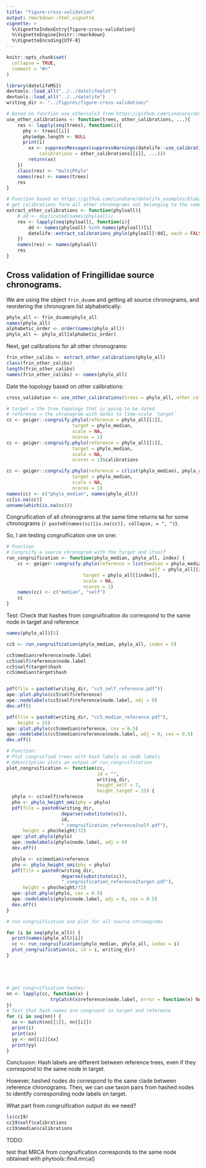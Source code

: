```yaml
---
title: "figure-cross-validation"
output: rmarkdown::html_vignette
vignette: >
  %\VignetteIndexEntry{figure-cross-validation}
  %\VignetteEngine{knitr::rmarkdown}
  %\VignetteEncoding{UTF-8}
---
```


```r
knitr::opts_chunk$set(
  collapse = TRUE,
  comment = "#>"
)
```

```r
library(datelifeMS1)
devtools::load_all("../../datelifeplot")
devtools::load_all("../../datelife")
writing_dir <- "../figures/figure-cross-validation/"

# Based on function use_othercals3 from https://github.com/LunaSare/datelife_examples/blob/master/R/functions_data.R#L36
use_other_calibrations <- function(trees, other_calibrations, ...){
    res <- lapply(seq(trees), function(i){
      phy <- trees[[i]]
      phy$edge.length <- NULL
      print(i)
        xx <- suppressMessages(suppressWarnings(datelife::use_calibrations_bladj(phy,
            calibrations = other_calibrations[[i]], ...)))
        return(xx)
    })
    class(res) <- "multiPhylo"
    names(res) <- names(trees)
    res
}

# Function based on https://github.com/LunaSare/datelife_examples/blob/master/R/functions_data.R#L3
# get calibrations form all other chronograms not belonging to the same study
extract_other_calibrations <- function(phyloall){
    # dd <- duplicated(names(phyloall))
    res <- lapply(seq(phyloall), function(i){
        dd <- names(phyloall) %in% names(phyloall)[i]
        datelife::extract_calibrations_phylo(phyloall[!dd], each = FALSE)
    })
    names(res) <- names(phyloall)
    res
}
```

## Cross validation of Fringillidae source chronograms.

We are using the object `frin_dsumm` and getting all source chronograms, and reordering the chronogram list alphabetically:

```r
phylo_all <- frin_dsumm$phylo_all
names(phylo_all)
alphabetic_order <- order(names(phylo_all))
phylo_all <- phylo_all[alphabetic_order]
```

Next, get calibrations for all other chronograms:

```r
frin_other_calibs <- extract_other_calibrations(phylo_all)
class(frin_other_calibs)
length(frin_other_calibs)
names(frin_other_calibs) <- names(phylo_all)
```

Date the topology based on other calibrations:

```r
cross_validation <- use_other_calibrations(trees = phylo_all, other_calibrations = frin_other_calibs)

# target = the tree topology that is going to be dated
# reference = the chronogram with dates to time-scale `target`
cc <- geiger::congruify.phylo(reference = phylo_all[[1]],
                        target = phylo_median,
                        scale = NA,
                        ncores = 1)
cc <- geiger::congruify.phylo(reference = phylo_all[[1]],
                        target = phylo_median,
                        scale = NA,
                        ncores = 1)$calibrations

cc <- geiger::congruify.phylo(reference = c(list(phylo_median), phylo_all),
                        target = phylo_median,
                        scale = NA,
                        ncores = 1)
names(cc) <- c("phylo_median", names(phylo_all))
cc[is.na(cc)]
unname(which(is.na(cc)))
```

Congruification of all chronograms at the same time returns `NA` for some chronograms (`r paste0(names(cc)[is.na(cc)], collapse, = ", ")`).

So, I am testing congruification one on one:

```r
# Function
# Congruify a source chronogram with the target and itself
run_congruification <- function(phylo_median, phylo_all, index) {
    cc <- geiger::congruify.phylo(reference = list(median = phylo_median, 
                                                    self = phylo_all[[index]]),
                            target = phylo_all[[index]],
                            scale = NA,
                            ncores = 1)
    names(cc) <- c("median", "self")
    cc
}
```


Test: Check that hashes from congruification do correspond to the same node in target and reference

```r
names(phylo_all)[5]

cc5 <- run_congruification(phylo_median, phylo_all, index = 5)

cc5$median$reference$node.label
cc5$self$reference$node.label
cc5$self$target$hash
cc5$median$target$hash


pdf(file = paste0(writing_dir, "cc5_self_reference.pdf"))
ape::plot.phylo(cc5$self$reference)
ape::nodelabels(cc5$self$reference$node.label, adj = 0)
dev.off()

pdf(file = paste0(writing_dir, "cc5_median_reference.pdf"),
    height = 25)
ape::plot.phylo(cc5$median$reference, cex = 0.5)
ape::nodelabels(cc5$median$reference$node.label, adj = 0, cex = 0.5)
dev.off()

# Function:
# Plot congruified trees with hash labels as node labels
# @description plots an output of run_congruification
plot_congruification <- function(cc, 
                                 id = "",
                                 writing_dir, 
                                 height_self = 7, 
                                 height_target = 25) {
  phylo <- cc$self$reference
  pho <- phylo_height_omi(phy = phylo)
  pdf(file = paste0(writing_dir, 
                    deparse(substitute(cc)),
                    id,
                    "_congruification_reference2self.pdf"),
      height = pho$height/72)
  ape::plot.phylo(phylo)
  ape::nodelabels(phylo$node.label, adj = 0)
  dev.off()

  phylo <- cc$median$reference
  pho <- phylo_height_omi(phy = phylo)
  pdf(file = paste0(writing_dir,
                    deparse(substitute(cc)), 
                    "_congruification_reference2target.pdf"),
      height = pho$height/72)
  ape::plot.phylo(phylo, cex = 0.5)
  ape::nodelabels(phylo$node.label, adj = 0, cex = 0.5)
  dev.off() 
}

# run congruification and plot for all source chronograms

for (i in seq(phylo_all)) {
  print(names(phylo_all)[i])
  cc <- run_congruification(phylo_median, phylo_all, index = i)
  plot_congruification(cc, id = i, writing_dir)
}





# get congruification hashes:
nn <- lapply(cc, function(x) {
                tryCatch(x$reference$node.label, error = function(e) NA)
})
# Test that hash names are congruent in target and reference
for (i in seq(nn)) {
  xx <- match(nn[[1]], nn[[i]])
  print(i)
  print(xx)
  yy <- nn[[i]][xx]
  print(yy)
}
```
Conclusion: Hash labels are different between reference trees, even if they correspond to the same node in target.

However, hashed nodes do correspond to the same clade between reference chronograms.
Then, we can use taxon pairs from hashed nodes to identify corresponding node labels on target.

What part from congruification output do we need?

```r
ls(cc19)
cc19$self$calibrations
cc19$median$calibrations
```
TODO:

test that MRCA from congruification corresponds to the same node obtained with phytools::find.mrca()


